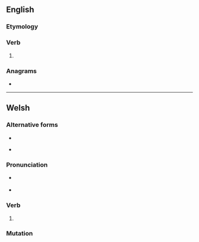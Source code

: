 ==English==

===Etymology===
{{suffix|care|est|lang=en}}

===Verb===
{{head|en|verb form}}

# {{en-archaic second-person singular of|care}}

===Anagrams===
* {{anagrams|en|Cartes|Caster|acters|carets|cartes|caster|caters|crates|creats|racest|reacts|recast|rescat|reäcts|traces}}

----

==Welsh==

===Alternative forms===
* {{l|cy|caraist}}
* {{l|cy|ceraist}} {{qualifier|literary}}

===Pronunciation===
* {{a|cy-N}} {{IPA|/ˈkarɛst/|lang=cy}}
* {{a|cy-S}} {{IPA|/ˈkaːrɛst/|/ˈkarɛst/|lang=cy}}

===Verb===
{{head|cy|verb form}}

# {{lb|cy|colloquial}} {{inflection of|caru||2|s|pret|lang=cy}}

===Mutation===
{{cy-mut-auto}}